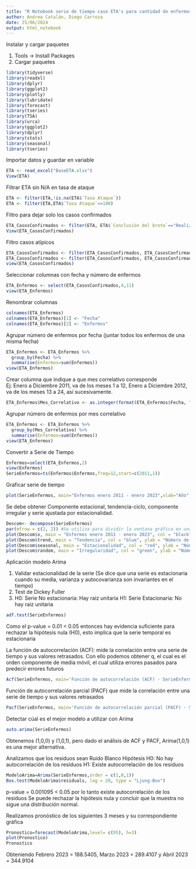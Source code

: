 ---
title: "R Notebook serie de tiempo caso ETA's para cantidad de enfermos"
author: Andrea Catalán, Diego Carroza
date: 25/06/2024
output: html_notebook
---
Instalar y cargar paquetes

1. Tools -> Install Packages 
2. Cargar paquetes

```{r}
library(tidyverse)
library(readxl)
library(dplyr)
library(ggplot2)
library(plotly)
library(lubridate)
library(forecast)
library(tseries) 
library(TSA)    
library(urca)    
library(ggplot2) 
library(dplyr)   
library(stats)   
library(seasonal)
library(tseries)
```

Importar datos y guardar en variable

```{r}
ETA <- read_excel("BaseETA.xlsx")
View(ETA)
```

Filtrar ETA sin N/A en tasa de ataque

```{r}
ETA <- filter(ETA,!is.na(ETA$`Tasa Ataque`))
ETA <- filter(ETA,ETA$`Tasa Ataque`<=100)
```

Filtro para dejar solo los casos confirmados

```{r}
ETA_CasosConfirmados <- filter(ETA, ETA$`Conclusión del brote`=="Realizada, se confirma")
View(ETA_CasosConfirmados)
```

Filtro casos atípicos

```{r}
ETA_CasosConfirmados <- filter(ETA_CasosConfirmados, ETA_CasosConfirmados$Enfermos!=5470)
ETA_CasosConfirmados <- filter(ETA_CasosConfirmados, ETA_CasosConfirmados$Enfermos!=517)
view(ETA_CasosConfirmados)
```

Seleccionar columnas con fecha y número de enfermos

```{r}
ETA_Enfermos <- select(ETA_CasosConfirmados,4,11)
view(ETA_Enfermos)
```

Renombrar columnas

```{r}
colnames(ETA_Enfermos)
colnames(ETA_Enfermos)[1] <- "Fecha"
colnames(ETA_Enfermos)[2] <- "Enfermos"
```

Agrupar número de enfermos por fecha (juntar todos los enfermos de una misma fecha)

```{r}
ETA_Enfermos <- ETA_Enfermos %>%
  group_by(Fecha) %>%
  summarise(Enfermos=sum(Enfermos))
view(ETA_Enfermos)
```

Crear columna que indique a que mes correlativo corresponde  
Ej: Enero a Diciembre 2011, va de los meses 1 a 12, Enero a Diciembre 2012, va de los meses 13 a 24, así sucesivamente.

```{r}
ETA_Enfermos$Mes_Correlativo <- as.integer(format(ETA_Enfermos$Fecha, "%m")) + 12 * (as.integer(format(ETA_Enfermos$Fecha, "%Y")) - 2011)
```

Agrupar número de enfermos por mes correlativo

```{r}
ETA_Enfermos <- ETA_Enfermos %>%
  group_by(Mes_Correlativo) %>%
  summarise(Enfermos=sum(Enfermos))
view(ETA_Enfermos)
```

Convertir a Serie de Tiempo

```{r}
Enfermos=select(ETA_Enfermos,2)
view(Enfermos)
SerieEnfermos=ts(Enfermos$Enfermos,freq=12,start=c(2011,1))
```

Graficar serie de tiempo

```{r}
plot(SerieEnfermos, main="Enfermos enero 2011 - enero 2023",xlab="Año",ylab="Número de Enfermos")
```

Se debe obtener Componente estacional, tendencia-ciclo, componente irregular y serie ajustada por estacionalidad.

```{r}
Descom<- decompose(SerieEnfermos)
par(mfrow = c(2, 2)) #Se utiliza para dividir la ventana gráfica en una matriz de 2 filas y 2 columnas
plot(Descom$x, main = "Enfermos enero 2011 - enero 2023", col = "black", ylab = "Número de Enfermos", xlab = "Año")
plot(Descom$trend, main = "Tendencia", col = "blue", ylab = "Número de Enfermos", xlab = "Año")
plot(Descom$seasonal, main = "Estacionalidad", col = "red", ylab = "Número de Enfermos", xlab = "Año")
plot(Descom$random, main = "Irregularidad", col = "green", ylab = "Número de Enfermos", xlab = "Año")

```

Aplicación modelo Arima

1. Validar estacionalidad de la serie (Se dice que una serie es estacionaria cuando su media,        varianza y autocovarianza son invariantes en el tiempo)
2. Test de Dickey Fuller
3. H0: Serie No estacionaria: Hay raiz unitaria H1: Serie Estacionaria: No hay raiz unitaria

```{r}
adf.test(SerieEnfermos)
```

Como el p-value = 0.01 < 0.05 entonces hay evidencia suficiente para rechazar la hipótesis nula (H0), esto implica que la serie temporal es estacionaria

La función de autocorrelación (ACF): mide la correlación entre una serie de tiempo y sus valores retrasados. Con ello podemos obtener q, el cual es el orden componente de media móvil, el cual utiliza errores pasados para predecir errores futuros

```{r}
Acf(SerieEnfermos, main='Función de autocorrelación (ACF) - SerieEnfermos')
```

Función de autocorrelación parcial (PACF) que mide la correlación entre una serie de tiempo y sus valores retrasados
```{r}
Pacf(SerieEnfermos, main='Función de autocorrelación parcial (PACF) - SerieEnfermos')
```

Detectar cúal es el mejor modelo a utilizar con Arima
```{r}
auto.arima(SerieEnfermos)
```

Obtenemos (1,0,0) y (1,0,1), pero dado el análisis de ACF y PACF, Arima(1,0,1) es una mejor alternativa.

Analizamos que los residuos sean Ruido Blanco
 Hipótesis H0: No hay autocorrelación de los residuos H1: Existe autocorrelación de los residuos

```{r}
ModeloArima=Arima(SerieEnfermos,order = c(1,0,1))
Box.test(ModeloArima$residuals, lag = 20, type = "Ljung-Box")
```

p-value = 0.001095 < 0.05 por lo tanto existe autocorrelación de los residuos
Se puede rechazar la hipótesis nula y concluir que la muestra no sigue una distribución normal.

Realizamos pronóstico de los siguientes 3 meses y su correspondiente gráfica

```{r}
Pronostico=forecast(ModeloArima,level= c(95), h=3)
plot(Pronostico)
Pronostico
```

Obteniendo Febrero 2023 = 188.5405, Marzo 2023 = 289.4107 y Abril 2023 = 344.9104


